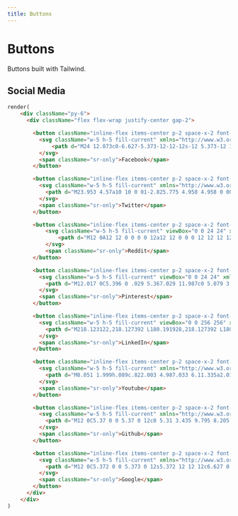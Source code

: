 ```yaml
---
title: Buttons
---
```


# Buttons

Buttons built with Tailwind.

## Social Media

```html live noInline
render(
    <div className="py-6">
      <div className="flex flex-wrap justify-center gap-2">

        <button className="inline-flex items-center p-2 space-x-2 font-semibold text-white bg-blue-500 rounded">
          <svg className="w-5 h-5 fill-current" xmlns="http://www.w3.org/2000/svg" viewBox="0 0 24 24">
              <path d="M24 12.073c0-6.627-5.373-12-12-12s-12 5.373-12 12c0 5.99 4.388 10.954 10.125 11.854v-8.385H7.078v-3.47h3.047V9.43c0-3.007 1.792-4.669 4.533-4.669 1.312 0 2.686.235 2.686.235v2.953H15.83c-1.491 0-1.956.925-1.956 1.874v2.25h3.328l-.532 3.47h-2.796v8.385C19.612 23.027 24 18.062 24 12.073z" />
          </svg>
          <span className="sr-only">Facebook</span>
        </button>

        <button className="inline-flex items-center p-2 space-x-2 font-semibold text-white bg-blue-400 rounded">
          <svg className="w-5 h-5 fill-current" xmlns="http://www.w3.org/2000/svg" viewBox="0 0 24 24">
            <path d="M23.953 4.57a10 10 0 01-2.825.775 4.958 4.958 0 002.163-2.723c-.951.555-2.005.959-3.127 1.184a4.92 4.92 0 00-8.384 4.482C7.69 8.095 4.067 6.13 1.64 3.162a4.822 4.822 0 00-.666 2.475c0 1.71.87 3.213 2.188 4.096a4.904 4.904 0 01-2.228-.616v.06a4.923 4.923 0 003.946 4.827 4.996 4.996 0 01-2.212.085 4.936 4.936 0 004.604 3.417 9.867 9.867 0 01-6.102 2.105c-.39 0-.779-.023-1.17-.067a13.995 13.995 0 007.557 2.209c9.053 0 13.998-7.496 13.998-13.985 0-.21 0-.42-.015-.63A9.935 9.935 0 0024 4.59z" />
          </svg>
          <span className="sr-only">Twitter</span>
        </button>

        <button className="inline-flex items-center p-2 space-x-2 font-semibold text-white bg-red-500 rounded">
            <svg className="w-5 h-5 fill-current" viewBox="0 0 24 24" xmlns="http://www.w3.org/2000/svg">
                <path d="M12 0A12 12 0 0 0 0 12a12 12 0 0 0 12 12 12 12 0 0 0 12-12A12 12 0 0 0 12 0zm5.01 4.744c.688 0 1.25.561 1.25 1.249a1.25 1.25 0 0 1-2.498.056l-2.597-.547-.8 3.747c1.824.07 3.48.632 4.674 1.488.308-.309.73-.491 1.207-.491.968 0 1.754.786 1.754 1.754 0 .716-.435 1.333-1.01 1.614a3.111 3.111 0 0 1 .042.52c0 2.694-3.13 4.87-7.004 4.87-3.874 0-7.004-2.176-7.004-4.87 0-.183.015-.366.043-.534A1.748 1.748 0 0 1 4.028 12c0-.968.786-1.754 1.754-1.754.463 0 .898.196 1.207.49 1.207-.883 2.878-1.43 4.744-1.487l.885-4.182a.342.342 0 0 1 .14-.197.35.35 0 0 1 .238-.042l2.906.617a1.214 1.214 0 0 1 1.108-.701zM9.25 12C8.561 12 8 12.562 8 13.25c0 .687.561 1.248 1.25 1.248.687 0 1.248-.561 1.248-1.249 0-.688-.561-1.249-1.249-1.249zm5.5 0c-.687 0-1.248.561-1.248 1.25 0 .687.561 1.248 1.249 1.248.688 0 1.249-.561 1.249-1.249 0-.687-.562-1.249-1.25-1.249zm-5.466 3.99a.327.327 0 0 0-.231.094.33.33 0 0 0 0 .463c.842.842 2.484.913 2.961.913.477 0 2.105-.056 2.961-.913a.361.361 0 0 0 .029-.463.33.33 0 0 0-.464 0c-.547.533-1.684.73-2.512.73-.828 0-1.979-.196-2.512-.73a.326.326 0 0 0-.232-.095z" />
            </svg>
            <span className="sr-only">Reddit</span>
        </button>

        <button className="inline-flex items-center p-2 space-x-2 font-semibold text-white bg-pink-600 rounded">
          <svg className="w-5 h-5 fill-current" viewBox="0 0 24 24" xmlns="http://www.w3.org/2000/svg">
            <path d="M12.017 0C5.396 0 .029 5.367.029 11.987c0 5.079 3.158 9.417 7.618 11.162-.105-.949-.199-2.403.041-3.439.219-.937 1.406-5.957 1.406-5.957s-.359-.72-.359-1.781c0-1.663.967-2.911 2.168-2.911 1.024 0 1.518.769 1.518 1.688 0 1.029-.653 2.567-.992 3.992-.285 1.193.6 2.165 1.775 2.165 2.128 0 3.768-2.245 3.768-5.487 0-2.861-2.063-4.869-5.008-4.869-3.41 0-5.409 2.562-5.409 5.199 0 1.033.394 2.143.889 2.741.099.12.112.225.085.345-.09.375-.293 1.199-.334 1.363-.053.225-.172.271-.401.165-1.495-.69-2.433-2.878-2.433-4.646 0-3.776 2.748-7.252 7.92-7.252 4.158 0 7.392 2.967 7.392 6.923 0 4.135-2.607 7.462-6.233 7.462-1.214 0-2.354-.629-2.758-1.379l-.749 2.848c-.269 1.045-1.004 2.352-1.498 3.146 1.123.345 2.306.535 3.55.535 6.607 0 11.985-5.365 11.985-11.987C23.97 5.39 18.592.026 11.985.026L12.017 0z" />
          </svg>
          <span className="sr-only">Pinterest</span>
        </button>

        <button className="inline-flex items-center p-2 space-x-2 font-semibold text-white bg-blue-600 rounded">
          <svg className="w-5 h-5 fill-current" viewBox="0 0 256 256" xmlns="http://www.w3.org/2000/svg">
            <path d="M218.123122,218.127392 L180.191928,218.127392 L180.191928,158.724263 C180.191928,144.559023 179.939053,126.323993 160.463756,126.323993 C140.707926,126.323993 137.685284,141.757585 137.685284,157.692986 L137.685284,218.123441 L99.7540894,218.123441 L99.7540894,95.9665207 L136.168036,95.9665207 L136.168036,112.660562 L136.677736,112.660562 C144.102746,99.9650027 157.908637,92.3824528 172.605689,92.9280076 C211.050535,92.9280076 218.138927,118.216023 218.138927,151.114151 L218.123122,218.127392 Z M56.9550587,79.2685282 C44.7981969,79.2707099 34.9413443,69.4171797 34.9391618,57.260052 C34.93698,45.1029244 44.7902948,35.2458562 56.9471566,35.2436736 C69.1040185,35.2414916 78.9608713,45.0950217 78.963054,57.2521493 C78.9641017,63.090208 76.6459976,68.6895714 72.5186979,72.8184433 C68.3913982,76.9473153 62.7929898,79.26748 56.9550587,79.2685282 M75.9206558,218.127392 L37.94995,218.127392 L37.94995,95.9665207 L75.9206558,95.9665207 L75.9206558,218.127392 Z M237.033403,0.0182577091 L18.8895249,0.0182577091 C8.57959469,-0.0980923971 0.124827038,8.16056231 -0.001,18.4706066 L-0.001,237.524091 C0.120519052,247.839103 8.57460631,256.105934 18.8895249,255.9977 L237.033403,255.9977 C247.368728,256.125818 255.855922,247.859464 255.999,237.524091 L255.999,18.4548016 C255.851624,8.12438979 247.363742,-0.133792868 237.033403,0.000790807055"></path>
          </svg>
          <span className="sr-only">LinkedIn</span>
        </button>

        <button className="inline-flex items-center p-2 space-x-2 font-semibold text-white bg-red-600 rounded">
          <svg className="w-5 h-5 fill-current" xmlns="http://www.w3.org/2000/svg" viewBox="0 0 16 16">
            <path d="M8.051 1.999h.089c.822.003 4.987.033 6.11.335a2.01 2.01 0 0 1 1.415 1.42c.101.38.172.883.22 1.402l.01.104.022.26.008.104c.065.914.073 1.77.074 1.957v.075c-.001.194-.01 1.108-.082 2.06l-.008.105-.009.104c-.05.572-.124 1.14-.235 1.558a2.007 2.007 0 0 1-1.415 1.42c-1.16.312-5.569.334-6.18.335h-.142c-.309 0-1.587-.006-2.927-.052l-.17-.006-.087-.004-.171-.007-.171-.007c-1.11-.049-2.167-.128-2.654-.26a2.007 2.007 0 0 1-1.415-1.419c-.111-.417-.185-.986-.235-1.558L.09 9.82l-.008-.104A31.4 31.4 0 0 1 0 7.68v-.123c.002-.215.01-.958.064-1.778l.007-.103.003-.052.008-.104.022-.26.01-.104c.048-.519.119-1.023.22-1.402a2.007 2.007 0 0 1 1.415-1.42c.487-.13 1.544-.21 2.654-.26l.17-.007.172-.006.086-.003.171-.007A99.788 99.788 0 0 1 7.858 2h.193zM6.4 5.209v4.818l4.157-2.408L6.4 5.209z" />
          </svg>
          <span className="sr-only">Youtube</span>
        </button>

        <button className="inline-flex items-center p-2 space-x-2 font-semibold text-white bg-gray-700 rounded">
          <svg className="w-5 h-5 fill-current" xmlns="http://www.w3.org/2000/svg" preserveAspectRatio="xMidYMid meet" viewBox="0 0 24 24">
            <path d="M12 0C5.37 0 0 5.37 0 12c0 5.31 3.435 9.795 8.205 11.385c.6.105.825-.255.825-.57c0-.285-.015-1.23-.015-2.235c-3.015.555-3.795-.735-4.035-1.41c-.135-.345-.72-1.41-1.23-1.695c-.42-.225-1.02-.78-.015-.795c.945-.015 1.62.87 1.845 1.23c1.08 1.815 2.805 1.305 3.495.99c.105-.78.42-1.305.765-1.605c-2.67-.3-5.46-1.335-5.46-5.925c0-1.305.465-2.385 1.23-3.225c-.12-.3-.54-1.53.12-3.18c0 0 1.005-.315 3.3 1.23c.96-.27 1.98-.405 3-.405s2.04.135 3 .405c2.295-1.56 3.3-1.23 3.3-1.23c.66 1.65.24 2.88.12 3.18c.765.84 1.23 1.905 1.23 3.225c0 4.605-2.805 5.625-5.475 5.925c.435.375.81 1.095.81 2.22c0 1.605-.015 2.895-.015 3.3c0 .315.225.69.825.57A12.02 12.02 0 0 0 24 12c0-6.63-5.37-12-12-12z" fill="currentColor" />
          </svg>
          <span className="sr-only">Github</span>
        </button>

        <button className="inline-flex items-center p-2 space-x-2 font-semibold text-white bg-red-500 rounded">
          <svg className="w-5 h-5 fill-current" xmlns="http://www.w3.org/2000/svg" preserveAspectRatio="xMidYMid meet" viewBox="0 0 24 24">
            <path d="M12 0C5.372 0 0 5.373 0 12s5.372 12 12 12c6.627 0 12-5.373 12-12S18.627 0 12 0zm.14 19.018c-3.868 0-7-3.14-7-7.018c0-3.878 3.132-7.018 7-7.018c1.89 0 3.47.697 4.682 1.829l-1.974 1.978v-.004c-.735-.702-1.667-1.062-2.708-1.062c-2.31 0-4.187 1.956-4.187 4.273c0 2.315 1.877 4.277 4.187 4.277c2.096 0 3.522-1.202 3.816-2.852H12.14v-2.737h6.585c.088.47.135.96.135 1.474c0 4.01-2.677 6.86-6.72 6.86z" fill="currentColor"/>
          </svg>
          <span className="sr-only">Google</span>
        </button>
      </div>
    </div>
)
```
